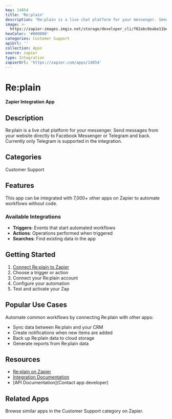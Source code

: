 ```yaml
---
key: 14854
title: 'Re:plain'
description: "Re:plain is a live chat platform for your messenger. Send messages from your website directly to Facebook Messenger or Telegram and back. \r\nCurrently only Telegram is supported in the integration."
image: >-
  https://zapier-images.imgix.net/storage/developer_cli/f02abc0eabe11bef44fe93786b1f00ff.png?auto=format%2Ccompress&ixlib=python-3.0.0&q=50
hexColor: '#000000'
categories: Customer Support
apiUrl: ''
collection: Apps
source: zapier
type: Integration
zapierUrl: 'https://zapier.com/apps/14854'
---
```

# Re:plain

**Zapier Integration App**

## Description

Re:plain is a live chat platform for your messenger. Send messages from your website directly to Facebook Messenger or Telegram and back. 
Currently only Telegram is supported in the integration.

## Categories

Customer Support

## Features

This app can be integrated with 7,000+ other apps on Zapier to automate workflows without code.

### Available Integrations

- **Triggers**: Events that start automated workflows
- **Actions**: Operations performed when triggered
- **Searches**: Find existing data in the app

## Getting Started

1. [Connect Re:plain to Zapier](https://zapier.com/apps/14854)
2. Choose a trigger or action
3. Connect your Re:plain account
4. Configure your automation
5. Test and activate your Zap

## Popular Use Cases

Automate common workflows by connecting Re:plain with other apps:

- Sync data between Re:plain and your CRM
- Create notifications when new items are added
- Back up Re:plain data to cloud storage
- Generate reports from Re:plain data

## Resources

- [Re:plain on Zapier](https://zapier.com/apps/14854)
- [Integration Documentation](https://zapier.com/apps/14854/integrations)
- [API Documentation](Contact app developer)

## Related Apps

Browse similar apps in the Customer Support category on Zapier.
